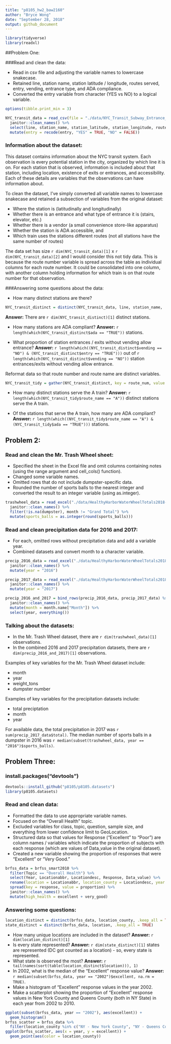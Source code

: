 ```yaml
---
title: "p8105_hw2_baw2160"
author: "Bryce Wong"
date: "September 28, 2018"
output: github_document
---
```

```r
library(tidyverse)
library(readxl)
```
##Problem One:

###Read and clean the data: 

* Read in csv file and adjusting the variable names to lowercase snakecase. 
* Retained line, station name, station latitude / longitude, routes served, entry, vending, entrance type, and ADA compliance. 
* Converted the entry variable from character (YES vs NO) to a logical variable. 


```r
options(tibble.print_min = 3)

NYC_transit_data = read_csv(file = "./data/NYC_Transit_Subway_Entrance_And_Exit_Data.csv") %>% 
  janitor::clean_names() %>% 
  select(line, station_name, station_latitude, station_longitude, route1:route11, entry, vending, entrance_type, ada) %>% 
  mutate(entry = recode(entry, "YES" = TRUE, "NO" = FALSE))
```

### Information about the dataset:

This dataset contains information about the NYC transit system. Each observation is every potential station in the city, organized by which line it is on. For each station that is observed, information is included about that station, including location, existence of exits or entrances, and accessibility. Each of these details are variables that the observations can have information about.

To clean the dataset, I've simply converted all variable names to lowercase snakecase and retained a subsection of variables from the original dataset:  

* Where the station is (latitudinally and longitudinally) 
* Whether there is an entrance and what type of entrance it is (stairs, elevator, etc.)
* Whether there is a vendor (a small convenience store-like apparatus)
* Whether the station is ADA accessible, and 
* Which train uses the stations different routes (not all stations have the same number of routes)

The data set has size `r dim(NYC_transit_data)[1]` x `r dim(NYC_transit_data)[2]` and I would consider this not tidy data. This is because the route number variable is spread across the table as individual columns for each route number. It could be consolidated into one column, with another column holding information for which train is on that route number for that observation.

###Answering some questions about the data:

* How many distinct stations are there? 

```r
NYC_transit_distinct = distinct(NYC_transit_data, line, station_name, .keep_all = TRUE)
```

**Answer:** There are `r dim(NYC_transit_distinct)[1]` distinct stations.

* How many stations are ADA compliant? **Answer:** `r length(which(NYC_transit_distinct$ada == "TRUE"))` stations.

* What proportion of station entrances / exits without vending allow entrance? **Answer:** `r length(which((NYC_transit_distinct$vending == "NO") & (NYC_transit_distinct$entry == "TRUE")))` out of `r length(which(NYC_transit_distinct$vending == "NO"))` station entrances/exits without vending allow entrance.

Reformat data so that route number and route name are distinct variables. 
```r
NYC_transit_tidy = gather(NYC_transit_distinct, key = route_num, value = route_name, route1:route11)
```

* How many distinct stations serve the A train? **Answer:** `r length(which(NYC_transit_tidy$route_name == "A"))` distinct stations serve the A train.

* Of the stations that serve the A train, how many are ADA compliant? **Answer:** `r length(which((NYC_transit_tidy$route_name == "A") & (NYC_transit_tidy$ada == "TRUE")))` stations.

## Problem 2:

### Read and clean the Mr. Trash Wheel sheet:

* Specified the sheet in the Excel file and omit columns containing notes (using the range argument and cell_cols() function).
* Changed some variable names.
* Omitted rows that do not include dumpster-specific data.
* Rounded the number of sports balls to the nearest integer and converted the result to an integer variable (using as.integer).

```r
trashwheel_data = read_excel("./data/HealthyHarborWaterWheelTotals2018-7-28.xlsx", sheet = "Mr. Trash Wheel", range = cell_cols("A:N")) %>%
  janitor::clean_names() %>%
  filter(!is.na(dumpster), month != "Grand Total") %>%
  mutate(sports_balls = as.integer(round(sports_balls)))
```

### Read and clean precipitation data for 2016 and 2017:

* For each, omitted rows without precipitation data and add a variable year. 
* Combined datasets and convert month to a character variable.

```r
precip_2016_data = read_excel("./data/HealthyHarborWaterWheelTotals2018-7-28.xlsx", sheet = "2016 Precipitation", range = "A2:B14") %>%
  janitor::clean_names() %>%
  mutate(year = "2016")
```

```r
precip_2017_data = read_excel("./data/HealthyHarborWaterWheelTotals2018-7-28.xlsx", sheet = "2017 Precipitation", range = "A2:B14") %>%
  janitor::clean_names() %>%
  mutate(year = "2017")
```

```r
precip_2016_and_2017 = bind_rows(precip_2016_data, precip_2017_data) %>%
  janitor::clean_names() %>%
  mutate(month = month.name["Month"]) %>% 
  select(year, everything()) 
```

### Talking about the datasets:

* In the Mr. Trash Wheel dataset, there are `r dim(trashwheel_data)[1]` observations. 
* In the combined 2016 and 2017 precipitation datasets, there are `r dim(precip_2016_and_2017)[1]` observations.

Examples of key variables for the Mr. Trash Wheel dataset include:

* month
* year
* weight_tons
* dumpster number

Examples of key variables for the precipitation datasets include:

* total preciptation
* month
* year

For available data, the total precipitation in 2017 was `r sum(precip_2017_data$total)`. The median number of sports balls in a dumpster in 2016 was `r median(subset(trashwheel_data, year == "2016")$sports_balls)`.

## Problem Three:

### install.packages("devtools")
```r
devtools::install_github("p8105/p8105.datasets")
library(p8105.datasets)
```

### Read and clean data:
* Formatted the data to use appropriate variable names.
* Focused on the “Overall Health” topic.
* Excluded variables for class, topic, question, sample size, and everything from lower confidence limit to GeoLocation.
* Structured data so that values for Response (“Excellent” to “Poor”) are column names / variables which indicate the proportion of subjects with each response (which are values of Data_value in the original dataset).
* Created a new variable showing the proportion of responses that were “Excellent” or “Very Good.”

```r
brfss_data = brfss_smart2010 %>% 
  filter(Topic == "Overall Health") %>% 
  select(Year, Locationabbr, Locationdesc, Response, Data_value) %>% 
  rename(location = Locationabbr, location_county = Locationdesc, year = Year, response = Response, proportion = Data_value) %>% 
  spread(key = response, value = proportion) %>% 
  janitor::clean_names() %>% 
  mutate(high_health = excellent + very_good)
```

### Answering some questions:
```r
location_distinct = distinct(brfss_data, location_county, .keep_all = TRUE) 
state_distinct = distinct(brfss_data, location, .keep_all = TRUE)
```
* How many unique locations are included in the dataset? 
**Answer:** `r dim(location_distinct)[1]`
* Is every state represented? 
**Answer:** `r dim(state_distinct)[1]` states are represented (DC got counted as a location) - so, every state is represented. 
* What state is observed the most? **Answer:** `r tail(names(sort(table(location_distinct$location))), 1)`
* In 2002, what is the median of the “Excellent” response value? **Answer:** `r median(subset(brfss_data, year == "2002")$excellent, na.rm = TRUE)`.
* Make a histogram of “Excellent” response values in the year 2002.
* Make a scatterplot showing the proportion of “Excellent” response values in New York County and Queens County (both in NY State) in each year from 2002 to 2010.
```r
ggplot(subset(brfss_data, year == "2002"), aes(excellent)) +
  geom_histogram()
brfss_scatter = brfss_data %>% 
  filter(location_county %in% c("NY - New York County", "NY - Queens County"))
ggplot(brfss_scatter, aes(x = year, y = excellent)) + 
  geom_point(aes(color = location_county))
```

